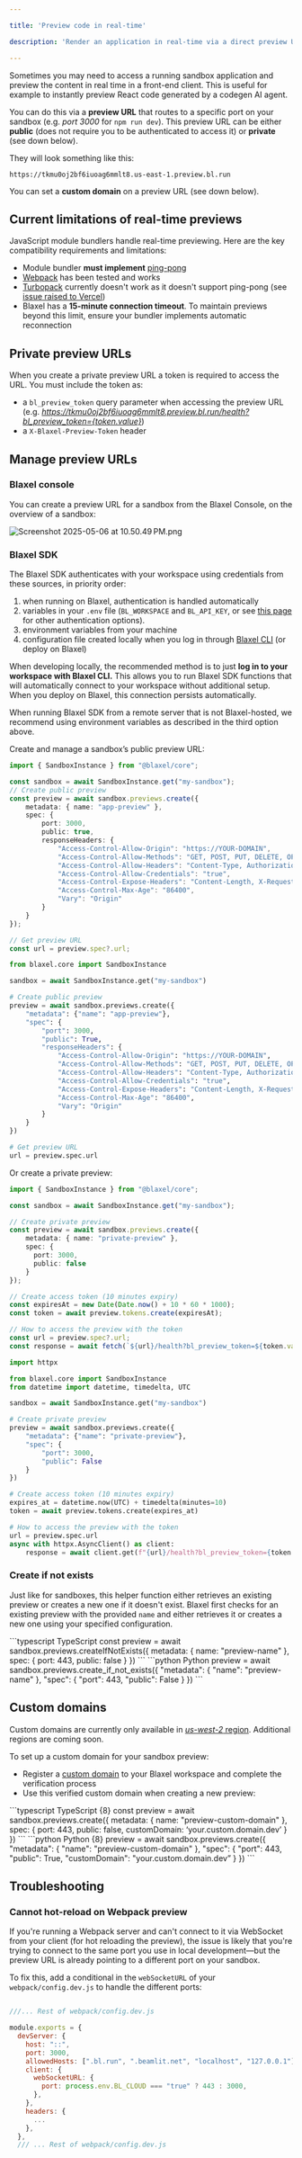```yaml
---

title: 'Preview code in real-time'

description: 'Render an application in real-time via a direct preview URL for its running sandbox.'

---
```


Sometimes you may need to access a running sandbox application and preview the content in real time in a front-end client. This is useful for example to instantly preview React code generated by a codegen AI agent. 

You can do this via a **preview URL** that routes to a specific port on your sandbox (e.g. *port 3000* for `npm run dev`). This preview URL can be either **public** (does not require you to be authenticated to access it) or **private** (see down below).

They will look something like this:

```
https://tkmu0oj2bf6iuoag6mmlt8.us-east-1.preview.bl.run
```

You can set a **custom domain** on a preview URL (see down below).

## Current limitations of real-time previews

JavaScript module bundlers handle real-time previewing. Here are the key compatibility requirements and limitations:

- Module bundler **must implement** [ping-pong](https://datatracker.ietf.org/doc/html/rfc6455#section-5.5.2)
- [Webpack](https://webpack.js.org/) has been tested and works
- [Turbopack](https://nextjs.org/docs/app/api-reference/turbopack) currently doesn't work as it doesn't support ping-pong (see [issue raised to Vercel](https://github.com/vercel/next.js/discussions/78947))
- Blaxel has a **15-minute connection timeout**. To maintain previews beyond this limit, ensure your bundler implements automatic reconnection

## Private preview URLs

When you create a private preview URL a token is required to access the URL. You must include the token as:

- a `bl_preview_token` query parameter when accessing the preview URL (e.g. *https://tkmu0oj2bf6iuoag6mmlt8.preview.bl.run/health?bl_preview_token={token.value}*)
- a `X-Blaxel-Preview-Token` header

## Manage preview URLs

### Blaxel console

You can create a preview URL for a sandbox from the Blaxel Console, on the overview of a sandbox:

![Screenshot 2025-05-06 at 10.50.49 PM.png](Preview-url/Screenshot_2025-05-06_at_10.50.49_PM.png)

### Blaxel SDK

<Accordion title="Set up authentication to Blaxel">

The Blaxel SDK authenticates with your workspace using credentials from these sources, in priority order:

1. when running on Blaxel, authentication is handled automatically
2. variables in your `.env` file (`BL_WORKSPACE` and `BL_API_KEY`, or see [this page](../Agents/Variables-and-secrets) for other authentication options). 
3. environment variables from your machine
4. configuration file created locally when you log in through [Blaxel CLI](../cli-reference/introduction) (or deploy on Blaxel)

When developing locally, the recommended method is to just **log in to your workspace with Blaxel CLI.** This allows you to run Blaxel SDK functions that will automatically connect to your workspace without additional setup. When you deploy on Blaxel, this connection persists automatically.

When running Blaxel SDK from a remote server that is not Blaxel-hosted, we recommend using environment variables as described in the third option above.

</Accordion>

Create and manage a sandbox’s public preview URL: 

<CodeGroup>

```typescript TypeScript
import { SandboxInstance } from "@blaxel/core";

const sandbox = await SandboxInstance.get("my-sandbox");
// Create public preview
const preview = await sandbox.previews.create({
    metadata: { name: "app-preview" },
    spec: {
        port: 3000,
        public: true,
        responseHeaders: {
            "Access-Control-Allow-Origin": "https://YOUR-DOMAIN",
            "Access-Control-Allow-Methods": "GET, POST, PUT, DELETE, OPTIONS, PATCH",
            "Access-Control-Allow-Headers": "Content-Type, Authorization, X-Requested-With, X-Blaxel-Workspace, X-Blaxel-Preview-Token, X-Blaxel-Authorization",
            "Access-Control-Allow-Credentials": "true",
            "Access-Control-Expose-Headers": "Content-Length, X-Request-Id",
            "Access-Control-Max-Age": "86400",
            "Vary": "Origin"
        }
    }
});

// Get preview URL
const url = preview.spec?.url;
```

```python Python
from blaxel.core import SandboxInstance

sandbox = await SandboxInstance.get("my-sandbox")

# Create public preview
preview = await sandbox.previews.create({
    "metadata": {"name": "app-preview"},
    "spec": {
        "port": 3000,
        "public": True,
        "responseHeaders": {
            "Access-Control-Allow-Origin": "https://YOUR-DOMAIN",
            "Access-Control-Allow-Methods": "GET, POST, PUT, DELETE, OPTIONS, PATCH",
            "Access-Control-Allow-Headers": "Content-Type, Authorization, X-Requested-With, X-Blaxel-Workspace, X-Blaxel-Preview-Token, X-Blaxel-Authorization",
            "Access-Control-Allow-Credentials": "true",
            "Access-Control-Expose-Headers": "Content-Length, X-Request-Id",
            "Access-Control-Max-Age": "86400",
            "Vary": "Origin"
        }
    }
})

# Get preview URL
url = preview.spec.url
```

</CodeGroup>

Or create a private preview:

<CodeGroup>

```typescript TypeScript
import { SandboxInstance } from "@blaxel/core";

const sandbox = await SandboxInstance.get("my-sandbox");

// Create private preview
const preview = await sandbox.previews.create({
    metadata: { name: "private-preview" },
    spec: {
      port: 3000,
      public: false
    }
});

// Create access token (10 minutes expiry)
const expiresAt = new Date(Date.now() + 10 * 60 * 1000);
const token = await preview.tokens.create(expiresAt);

// How to access the preview with the token
const url = preview.spec?.url;
const response = await fetch(`${url}/health?bl_preview_token=${token.value}`);
```

```python Python
import httpx

from blaxel.core import SandboxInstance
from datetime import datetime, timedelta, UTC

sandbox = await SandboxInstance.get("my-sandbox")

# Create private preview
preview = await sandbox.previews.create({
    "metadata": {"name": "private-preview"},
    "spec": {
        "port": 3000,
        "public": False
    }
})

# Create access token (10 minutes expiry)
expires_at = datetime.now(UTC) + timedelta(minutes=10)
token = await preview.tokens.create(expires_at)

# How to access the preview with the token
url = preview.spec.url
async with httpx.AsyncClient() as client:
    response = await client.get(f"{url}/health?bl_preview_token={token.value}")
```

</CodeGroup>

### Create if not exists

Just like for sandboxes, this helper function either retrieves an existing preview or creates a new one if it doesn't exist. Blaxel first checks for an existing preview with the provided `name` and either retrieves it or creates a new one using your specified configuration.

<CodeGroup>
```typescript TypeScript
const preview = await sandbox.previews.createIfNotExists({
    metadata: {
        name: "preview-name"
    },
    spec: {
        port: 443,
        public: false
    }
})
```
```python Python
preview = await sandbox.previews.create_if_not_exists({
    "metadata": {
        "name": "preview-name"
    },
    "spec": {
        "port": 443,
        "public": False
    }
})
```
</CodeGroup>

## Custom domains

<Warning>Custom domains are currently only available in [*us-west-2* region](../Infrastructure/Regions). Additional regions are coming soon.</Warning>

To set up a custom domain for your sandbox preview:

- Register a [custom domain](../Infrastructure/Custom-domains) to your Blaxel workspace and complete the verification process
- Use this verified custom domain when creating a new preview:

<CodeGroup>
```typescript TypeScript {8}
const preview = await sandbox.previews.create({
    metadata: {
        name: "preview-custom-domain"
    },
    spec: {
        port: 443,
        public: false,
        customDomain: ‘your.custom.domain.dev’
    }
})
```
```python Python {8}
preview = await sandbox.previews.create({
    "metadata": {
        "name": "preview-custom-domain"
    },
    "spec": {
        "port": 443,
        "public": True,
        "customDomain": "your.custom.domain.dev”
    }
})
```
</CodeGroup>

## Troubleshooting

### Cannot hot-reload on Webpack preview

If you're running a Webpack server and can't connect to it via WebSocket from your client (for hot reloading the preview), the issue is likely that you're trying to connect to the same port you use in local development—but the preview URL is already pointing to a different port on your sandbox.

To fix this, add a conditional in the `webSocketURL` of your `webpack/config.dev.js` to handle the different ports:

```javascript highlight={9-13}

///... Rest of webpack/config.dev.js

module.exports = {
  devServer: {
    host: "::",
    port: 3000,
    allowedHosts: [".bl.run", ".beamlit.net", "localhost", "127.0.0.1"],
    client: {
      webSocketURL: {
        port: process.env.BL_CLOUD === "true" ? 443 : 3000,
      },
    },
    headers: {
      ...
    },
  },
  /// ... Rest of webpack/config.dev.js

```